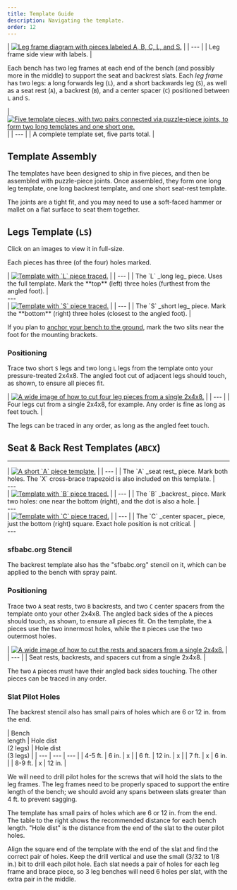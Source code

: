 ```yaml
---
title: Template Guide
description: Navigating the template.
order: 12
---
```



<div class="caption right">
| <a href={legFrame.src}><Image src={legFrame} alt="Leg frame diagram with pieces labeled A, B, C, L, and S." width={160} densities={[1, 1.25, 1.5, 2]} class="dark-invert" /></a> |
| --- |
| Leg frame side view with labels. |
</div>

Each bench has two leg frames at each end of the bench (and possibly more in the middle) to support the seat and backrest slats.
Each _leg frame_ has two legs: a long forwards leg (`L`), and a short backwards leg (`S`),
as well as a seat rest (`A`), a backrest (`B`), and a center spacer (`C`) positioned between `L` and `S`.

<div class="caption right">
| <a href={templateSet.src}><Image src={templateSet} alt="Five template pieces, with two pairs connected via puzzle-piece joints, to form two long templates and one short one." width={300} densities={[1, 1.25, 1.5, 2]} /></a> |
| --- |
| A complete template set, five parts total. |
</div>

## Template Assembly

The templates have been designed to ship in five pieces, and then be assembled with puzzle-piece joints.
Once assembled, they form one long leg template, one long backrest template, and one short seat-rest template.

The joints are a tight fit, and you may need to use a soft-faced hammer or mallet on a flat surface to seat them together.

## Legs Template (`LS`)

Click on an images to view it in full-size.

Each pieces has three (of the four) holes marked.

<div class="caption full no-highlight">
| <a href={templateL.src}><Image src={templateL} alt="Template with `L` piece traced." width={778} densities={[1, 1.25, 1.5, 2]} /></a> |
| --- |
| The `L` _long leg_ piece. Uses the full template. Mark the **top** (left) three holes (furthest from the angled foot). |
</div>
---
<div class="caption full no-highlight">
| <a href={templateS.src}><Image src={templateS} alt="Template with `S` piece traced." width={778} densities={[1, 1.25, 1.5, 2]} /></a> |
| --- |
| The `S` _short leg_ piece. Mark the **bottom** (right) three holes (closest to the angled foot). |
</div>

If you plan to [anchor your bench to the ground](/guides/install), mark the two slits near the foot for the mounting brackets.

### Positioning

Trace two short `S` legs and two long `L` legs from the template onto your pressure-treated 2x4x8.
The angled foot cut of adjacent legs should touch, as shown, to ensure all pieces fit.

<div class="caption full">
| <a href={cadCutsLegs.src}><Image src={cadCutsLegs} alt="A wide image of how to cut four leg pieces from a single 2x4x8." width={778} densities={[1, 1.25, 1.5, 2]} /></a> |
| --- |
| Four legs cut from a single 2x4x8, for example. Any order is fine as long as feet touch. |
</div>

The legs can be traced in any order, as long as the angled feet touch.

## Seat & Back Rest Templates (`ABCX`)

---
<div class="caption full no-highlight">
| <a href={templateA.src}><Image src={templateA} alt="A short `A` piece template." width={778} densities={[1, 1.25, 1.5, 2]} /></a> |
| --- |
| The `A` _seat rest_ piece. Mark both holes. The `X` cross-brace trapezoid is also included on this template. |
</div>
---
<div class="caption full no-highlight">
| <a href={templateB.src}><Image src={templateB} alt="Template with `B` piece traced." width={778} densities={[1, 1.25, 1.5, 2]} /></a> |
| --- |
| The `B` _backrest_ piece. Mark two holes: one near the bottom (right), and the dot is also a hole. |
</div>
---
<div class="caption full no-highlight">
| <a href={templateC.src}><Image src={templateC} alt="Template with `C` piece traced." width={778} densities={[1, 1.25, 1.5, 2]} /></a> |
| --- |
| The `C` _center spacer_ piece, just the bottom (right) square. Exact hole position is not critical. |
</div>
---

### sfbabc.org Stencil

The backrest template also has the "sfbabc.org" stencil on it, which can be applied to the bench with spray paint.

### Positioning

Trace two `A` seat rests, two `B` backrests, and two `C` center spacers from the template onto your other 2x4x8.
The angled back sides of the `A` pieces should touch, as shown, to ensure all pieces fit.
On the template, the `A` pieces use the two innermost holes, while the `B` pieces use the two outermost holes.

<div class="caption full">
| <a href={cadCutsRests.src}><Image src={cadCutsRests} alt="A wide image of how to cut the rests and spacers from a single 2x4x8." width={778} densities={[1, 1.25, 1.5, 2]} /></a> |
| --- |
| Seat rests, backrests, and spacers cut from a single 2x4x8. |
</div>

The two `A` pieces must have their angled back sides touching.
The other pieces can be traced in any order.

### Slat Pilot Holes

The backrest stencil also has small pairs of holes which are 6 or 12 in. from the end.

<div class="caption right">
| Bench<br/>length | Hole dist<br/>(2 legs) | Hole dist<br/>(3 legs) |
| --- | --- | --- |
| 4-5 ft. | 6 in.   | x       |
| 6 ft.   | 12 in.  | x       |
| 7 ft.   | x       | 6 in.   |
| 8-9 ft. | x       | 12 in.  |
</div>

We will need to drill pilot holes for the screws that will hold the slats to the leg frames.
The leg frames need to be properly spaced to support the entire length of the bench;
we should avoid any spans between slats greater than 4 ft. to prevent sagging.

The template has small pairs of holes which are 6 or 12 in. from the end.
The table to the right shows the recommended distance for each bench length.
"Hole dist" is the distance from the end of the slat to the outer pilot holes.

Align the square end of the template with the end of the slat and find the correct pair of holes.
Keep the drill vertical and use the small (3/32 to 1/8 in.) bit to drill each pilot hole.
Each slat needs a pair of holes for each leg frame and brace piece, so 3 leg benches will need
6 holes per slat, with the extra pair in the middle.
